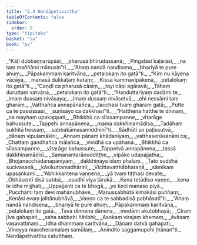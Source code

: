 ```yaml
---
title: "2.4 Nandāpetivatthu"
tableOfContents: false
sidebar:
  order: 8
type: "tipitaka"
basket: "su"
book: "pv"
---
```



<DynamicBreadcrumb />

<Division number="168" book="pv">

<Paragraph number="187" type="verses" book="pv">
_“Kāḷī dubbaṇṇarūpāsi,_  
_pharusā bhīrudassanā;_  
_Piṅgalāsi kaḷārāsi,_  
_na taṃ maññāmi mānusin”ti._  

</Paragraph>

</Division>
<Division number="169" book="pv">

<Paragraph number="188" type="verses" book="pv">
_“Ahaṃ nandā nandisena,_  
_bhariyā te pure ahuṃ;_  
_Pāpakammaṃ karitvāna,_  
_petalokaṃ ito gatā”ti._  

</Paragraph>

</Division>
<Division number="170" book="pv">

<Paragraph number="189" type="verses" book="pv">
_“Kiṃ nu kāyena vācāya,_  
_manasā dukkaṭaṃ kataṃ;_  
_Kissa kammavipākena,_  
_petalokaṃ ito gatā”ti._  

</Paragraph>

</Division>
<Division number="171" book="pv">

<Paragraph number="190" type="verses" book="pv">
_“Caṇḍī ca pharusā cāsiṃ,_  
_tayi cāpi agāravā;_  
_Tāhaṃ duruttaṃ vatvāna,_  
_petalokaṃ ito gatā”ti._  

</Paragraph>

</Division>
<Division number="172" book="pv">

<Paragraph number="191" type="verses" book="pv">
_“Handuttarīyaṃ dadāmi te,_  
_imaṃ dussaṃ nivāsaya;_  
_Imaṃ dussaṃ nivāsetvā,_  
_ehi nessāmi taṃ gharaṃ._  

</Paragraph>

</Division>
<Division number="173" book="pv">

<Paragraph number="192" type="verses" book="pv">
_Vatthañca annapānañca,_  
_lacchasi tvaṃ gharaṃ gatā;_  
_Putte ca te passissasi,_  
_suṇisāyo ca dakkhasī”ti._  

</Paragraph>

</Division>
<Division number="174" book="pv">

<Paragraph number="193" type="verses" book="pv">
_“Hatthena hatthe te dinnaṃ,_  
_na mayhaṃ upakappati;_  
_Bhikkhū ca sīlasampanne,_  
_vītarāge bahussute._  

</Paragraph>

</Division>
<Division number="175" book="pv">

<Paragraph number="194" type="verses" book="pv">
_Tappehi annapānena,_  
_mama dakkhiṇamādisa;_  
_Tadāhaṃ sukhitā hessaṃ,_  
_sabbakāmasamiddhinī”ti._  

</Paragraph>

</Division>
<Division number="176" book="pv">

<Paragraph number="195" type="verses" book="pv">
_Sādhūti so paṭissutvā,_  
_dānaṃ vipulamākiri;_  
_Annaṃ pānaṃ khādanīyaṃ,_  
_vatthasenāsanāni ca;_  
_Chattaṃ gandhañca mālañca,_  
_vividhā ca upāhanā._  

</Paragraph>

</Division>
<Division number="177" book="pv">

<Paragraph number="196" type="verses" book="pv">
_Bhikkhū ca sīlasampanne,_  
_vītarāge bahussute;_  
_Tappetvā annapānena,_  
_tassā dakkhiṇamādisī._  

</Paragraph>

</Division>
<Division number="178" book="pv">

<Paragraph number="197" type="verses" book="pv">
_Samanantarānuddiṭṭhe,_  
_vipāko udapajjatha;_  
_Bhojanacchādanapānīyaṃ,_  
_dakkhiṇāya idaṃ phalaṃ._  

</Paragraph>

</Division>
<Division number="179" book="pv">

<Paragraph number="198" type="verses" book="pv">
_Tato suddhā sucivasanā,_  
_kāsikuttamadhārinī;_  
_Vicittavatthābharaṇā,_  
_sāmikaṃ upasaṅkami._  

</Paragraph>

</Division>
<Division number="180" book="pv">

<Paragraph number="199" type="verses" book="pv">
_“Abhikkantena vaṇṇena,_  
_yā tvaṃ tiṭṭhasi devate;_  
_Obhāsentī disā sabbā,_  
_osadhī viya tārakā._  

</Paragraph>

</Division>
<Division number="181" book="pv">

<Paragraph number="200" type="verses" book="pv">
_Kena tetādiso vaṇṇo,_  
_kena te idha mijjhati;_  
_Uppajjanti ca te bhogā,_  
_ye keci manaso piyā._  

</Paragraph>

</Division>
<Division number="182" book="pv">

<Paragraph number="201" type="verses" book="pv">
_Pucchāmi taṃ devi mahānubhāve,_  
_Manussabhūtā kimakāsi puññaṃ;_  
_Kenāsi evaṃ jalitānubhāvā,_  
_Vaṇṇo ca te sabbadisā pabhāsatī”ti._  

</Paragraph>

</Division>
<Division number="183" book="pv">

<Paragraph number="202" type="verses" book="pv">
_“Ahaṃ nandā nandisena,_  
_bhariyā te pure ahuṃ;_  
_Pāpakammaṃ karitvāna,_  
_petalokaṃ ito gatā._  

</Paragraph>

</Division>
<Division number="184" book="pv">

<Paragraph number="203" type="verses" book="pv">
_Tava dinnena dānena,_  
_modāmi akutobhayā;_  
_Ciraṃ jīva gahapati,_  
_saha sabbehi ñātibhi;_  
_Asokaṃ virajaṃ khemaṃ,_  
_āvāsaṃ vasavattinaṃ._  

</Paragraph>

</Division>
<Division number="185" book="pv">

<Paragraph number="204" type="verses" book="pv">
_Idha dhammaṃ caritvāna,_  
_Dānaṃ datvā gahapati;_  
_Vineyya maccheramalaṃ samūlaṃ,_  
_Anindito saggamupehi ṭhānan”ti._  


</Paragraph>
</Division>

<Paragraph number="205" type="center" book="pv">
Nandāpetivatthu catutthaṃ.
</Paragraph>